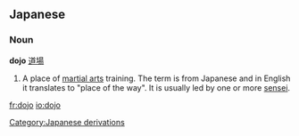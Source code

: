 ==Japanese==
===Noun===
'''dojo''' [[道場]]

#A place of [[martial arts]] training.  The term is from Japanese and in English it translates to "place of the way".  It is usually led by one or more [[sensei]].

[[fr:dojo]]
[[io:dojo]]

[[Category:Japanese derivations]]